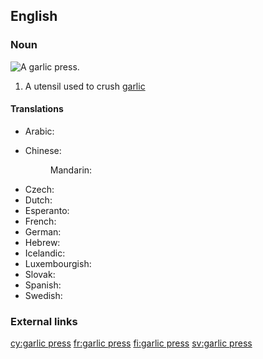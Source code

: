 ==English==

===Noun===
[[File:Presse-ail ikéa koncis 01.jpg|thumb|A garlic press.]]
{{en-noun|es}}
# A utensil used to crush [[garlic]]

==== Translations ====
{{trans-top|ustensil}}
* Arabic: {{t+|ar|هراسة الثوم}}
{{trans-mid}}
* Chinese:
*: Mandarin: {{t+|cmn|蒜茸鉗|sc=Hani}}
* Czech: {{t|cs|lis na česnek}}
* Dutch: {{t|nl|knoflookpers|f}}
* Esperanto: {{t|eo|ajlopremilo}}
* French: {{t+|fr|presse-ail|m}}
* German: {{t+|de|Knoblauchpresse|f}}
* Hebrew: {{t|he|כותש שום}}
* Icelandic: {{t+|is|hvítlaukspressa|f}}
* Luxembourgish: {{t|lb|Knuewelekspress|f}}
* Slovak: {{t|sk|lis na cesnak}}
* Spanish: {{t|es|prensa de ajo|f}}
* Swedish: {{t+|sv|vitlökspress }}
{{trans-bottom}}

=== External links ===
{{projectlinks|wikipedia}}

[[cy:garlic press]]
[[fr:garlic press]]
[[fi:garlic press]]
[[sv:garlic press]]